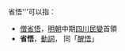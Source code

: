 省悟'''可以指：

* [[僧省悟|僧省悟]]，[[明朝|明朝]]中期[[四川|四川]][[民變|民變]]首領
* '''省悟'''，[[動詞|動詞]]， 同「[[醒悟|醒悟]]」

{{disambig|CAT=二字消歧义}}